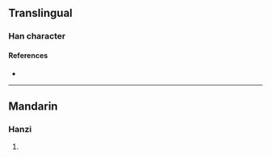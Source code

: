 {{character info}}
==Translingual==

===Han character===
{{Han char|rn=86|rad=火|as=07|sn=11|four=92841|canj=FNKM|ids=⿰火延}}

====References====
* {{Han ref|kx=0671.300|dkj=19055|hdz=32200.050|uh=70FB|ud=28923|bh=DA5B|bd=55899}}

----

==Mandarin==

===Hanzi===
{{cmn-hanzi|pin=[[shān]] ([[shan1]])|wg=shan<sup>1</sup>}}

# {{rfdef|cmn|sort=火07}}